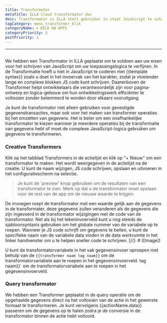 ```yaml
---
title: Transformator
metaTitle: ILLA Cloud transformator doc
desc: Transformator in ILLA stelt gebruiker in staat JavaScript te schrijven om de toepassingslogica te verfijnen
tagCategory: menu_transformer_klik
categoryName: 🌀 UILD UW APPS
categoryPriority: 5
postPriority: 1
---
```


* * *

## <h2 hidden>Transformator</h2>

We hebben een Transformator in ILLA geplaatst om te voldoen aan uw eisen voor het schrijven van JavaScript om uw toepassingslogica te verfijnen. In de Transformatie hoeft u niet in JavaScript te coderen met {{template syntax}} zoals u doet in het invoervak van het karakter, zodat je vloeiender lange en complexe blokken JS code kunt schrijven. Daarenboven de Transformer helpt ontwikkelaars die verantwoordelijk zijn voor pagina-ontwerp en logica-gebouw om hun ontwikkelingswerk efficiënter te voltooien zonder belemmerd te worden door elkaars vooruitgang.

Je kunt de transformator niet alleen gebruiken voor gevestigde gegevenstransacties, maar ook voor het maken van transformer operaties bij het omzetten van gegevens. Het is beter om een onafhankelijke transformator te kiezen wanneer je meerdere operaties bij de transformatie van gegevens hebt of moet de complexe JavaScript-logica gebruiken om gegevens te transformeren.

### Creative Transformers

Klik op het tabblad Transformers in de actielijst en klik op "+ Nieuw" om een transformator te maken. Het wordt weergegeven in de actielijst na de creatie. U kunt de naam wijzigen, JS code schrijven, opslaan en uitvoeren in het configuratiescherm na selectie.

> Je kunt de 'preview' knop gebruiken om de resultaten van een transformator te zien. Merk op dat u de transformator moet opslaan voor de rest van de app om de nieuwe waarde te krijgen.

De invoegen roept de transformator met een waarde gelijk aan de gegevens in de transformater, deze gegevens zullen veranderen als de gegevens die zijn ingevoerd in de transformator wijzigingen met de code van de transformator. Net als bij het tekeninvoerveld kunt u nog steeds de sjabloonsyntaxis gebruiken om het globale nummer van de variabele op te roepen. Wanneer je JS code schrijft om gegevens te bellen, u kunt de specifieke naam van de variabele data vinden in de data werkruimte in het linker handvenster om u te helpen sneller code te schrijven.
[//]\: # ([Image])

U kunt de transformatorvariabele in het vak gegevensinvoer oproepen met behulp van de `{{transformer naam tag naam}}` om de transformatorvariabele aan te roepen in het gegevensinvoerveld. tag naam}}\` om de transformatorvariabele aan te roepen in het gegevensinvoerveld.

### Query transformator

We hebben een Transformer geplaatst in de query operatie om de opgehaalde gegevens direct na het voltooien van de actie in het gewenste formaat te transformeren. Je kunt vervolgens {{actionName.data}} passeren om de gegevens op te halen zodra je de conversie in de transformator binnen de actie hebt voltooid.
